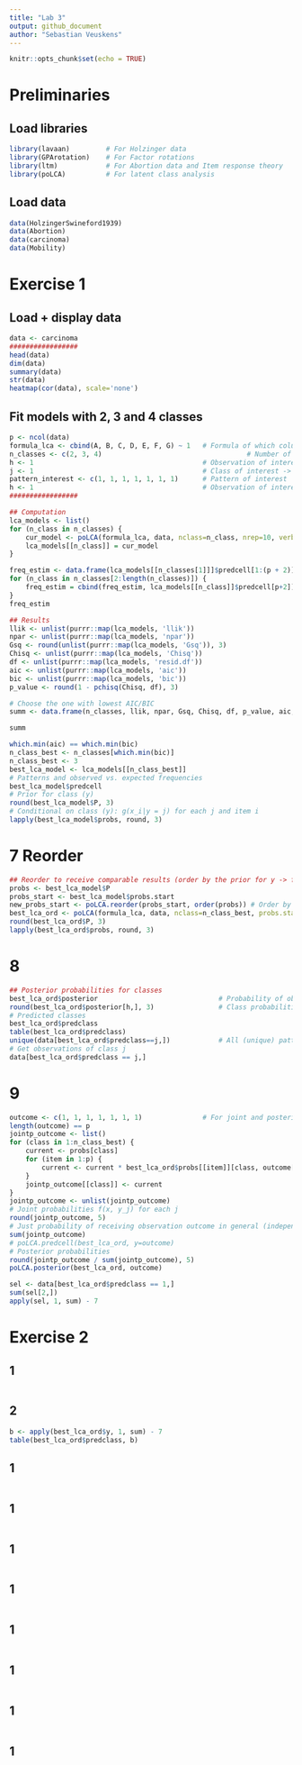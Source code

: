 ```yaml
---
title: "Lab 3"
output: github_document
author: "Sebastian Veuskens"
---
```


```r
knitr::opts_chunk$set(echo = TRUE)
```

# Preliminaries 
## Load libraries 

```r
library(lavaan)         # For Holzinger data 
library(GPArotation)    # For Factor rotations 
library(ltm)            # For Abortion data and Item response theory 
library(poLCA)          # For latent class analysis 
```

## Load data 

```r
data(HolzingerSwineford1939)
data(Abortion)
data(carcinoma)
data(Mobility)
```

# Exercise 1 

## Load + display data 

```r
data <- carcinoma
#################
head(data)
dim(data) 
summary(data)
str(data)
heatmap(cor(data), scale='none')
```

## Fit models with 2, 3 and 4 classes 

```r
p <- ncol(data)
formula_lca <- cbind(A, B, C, D, E, F, G) ~ 1   # Formula of which columns/variables to include from the data 
n_classes <- c(2, 3, 4)                                    # Number of latent classes 
h <- 1                                          # Observation of interest (specific pattern) 
j <- 1                                          # Class of interest -> Absolute value, not relative position here! 
pattern_interest <- c(1, 1, 1, 1, 1, 1, 1)      # Pattern of interest  
h <- 1                                          # Observation of interest 
#################

## Computation 
lca_models <- list() 
for (n_class in n_classes) {
    cur_model <- poLCA(formula_lca, data, nclass=n_class, nrep=10, verbose=TRUE)
    lca_models[[n_class]] = cur_model
}

freq_estim <- data.frame(lca_models[[n_classes[1]]]$predcell[1:(p + 2)])
for (n_class in n_classes[2:length(n_classes)]) {
    freq_estim = cbind(freq_estim, lca_models[[n_class]]$predcell[p+2])
}
freq_estim

## Results 
llik <- unlist(purrr::map(lca_models, 'llik'))
npar <- unlist(purrr::map(lca_models, 'npar'))
Gsq <- round(unlist(purrr::map(lca_models, 'Gsq')), 3)
Chisq <- unlist(purrr::map(lca_models, 'Chisq'))
df <- unlist(purrr::map(lca_models, 'resid.df'))
aic <- unlist(purrr::map(lca_models, 'aic'))
bic <- unlist(purrr::map(lca_models, 'bic'))
p_value <- round(1 - pchisq(Chisq, df), 3)

# Choose the one with lowest AIC/BIC 
summ <- data.frame(n_classes, llik, npar, Gsq, Chisq, df, p_value, aic, bic)

summ

which.min(aic) == which.min(bic)
n_class_best <- n_classes[which.min(bic)]
n_class_best <- 3
best_lca_model <- lca_models[[n_class_best]]
# Patterns and observed vs. expected frequencies 
best_lca_model$predcell 
# Prior for class (y)
round(best_lca_model$P, 3)
# Conditional on class (y): g(x_i|y = j) for each j and item i 
lapply(best_lca_model$probs, round, 3)
```

# 7 Reorder 

```r
## Reorder to receive comparable results (order by the prior for y -> from lowest to highest)
probs <- best_lca_model$P 
probs_start <- best_lca_model$probs.start
new_probs_start <- poLCA.reorder(probs_start, order(probs)) # Order by final probabilities received 
best_lca_ord <- poLCA(formula_lca, data, nclass=n_class_best, probs.start=new_probs_start, verbose=FALSE)
round(best_lca_ord$P, 3)
lapply(best_lca_ord$probs, round, 3)
```

# 8 

```r

## Posterior probabilities for classes 
best_lca_ord$posterior                              # Probability of observation h (rows) to be in class j (columns)
round(best_lca_ord$posterior[h,], 3)                # Class probabilities for observation h 
# Predicted classes 
best_lca_ord$predclass 
table(best_lca_ord$predclass)
unique(data[best_lca_ord$predclass==j,])            # All (unique) patterns that are predicted to be class j in the data  
# Get observations of class j 
data[best_lca_ord$predclass == j,]

```

# 9  

```r
outcome <- c(1, 1, 1, 1, 1, 1, 1)               # For joint and posterior probability estimation 
length(outcome) == p
jointp_outcome <- list() 
for (class in 1:n_class_best) {
    current <- probs[class]
    for (item in 1:p) {
        current <- current * best_lca_ord$probs[[item]][class, outcome[item]]
    }
    jointp_outcome[[class]] <- current 
}
jointp_outcome <- unlist(jointp_outcome)
# Joint probabilities f(x, y_j) for each j 
round(jointp_outcome, 5)
# Just probability of receiving observation outcome in general (independent of class) f(x) 
sum(jointp_outcome)
# poLCA.predcell(best_lca_ord, y=outcome)
# Posterior probabilities 
round(jointp_outcome / sum(jointp_outcome), 5)
poLCA.posterior(best_lca_ord, outcome)
```

```r
sel <- data[best_lca_ord$predclass == 1,]
sum(sel[2,])
apply(sel, 1, sum) - 7
```

# Exercise 2

## 1

```r

```

## 2

```r
b <- apply(best_lca_ord$y, 1, sum) - 7
table(best_lca_ord$predclass, b)
```
## 1

```r

```
## 1

```r

```
## 1

```r

```
## 1

```r

```
## 1

```r

```
## 1

```r

```
## 1

```r

```
## 1

```r

```